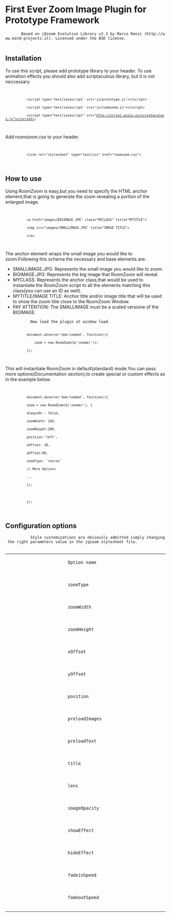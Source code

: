        
= First Ever Zoom Image Plugin for Prototype Framework =

        Based on jQzoom Evolution Library v2.3 by Marco Renzi (http://www.mind-projects.it). Licensed under the BSD license.
        
== Installation ==
 
To use this script, please add prototype library to your header. To use animation effects you should also add scriptaculous library, but it is not neccessary

 <code>
            &lt;script type='text/javascript' src='js/prototype.js'&gt;&lt;/script&gt;  
            &lt;script type='text/javascript' src='js/roomzoom.js'&gt;&lt;/script&gt;
            &lt;script type=&quot;text/javascript&quot; src=&quot;http://script.aculo.us/scriptaculous.js&quot;&gt;&lt;/script&gt;
        </code> 
Add roomzoom.css to your header.

 <code>
            &lt;link rel=&quot;stylesheet&quot; type=&quot;text/css&quot; href=&quot;roomzoom.css&quot;&gt;  
        </code> 
== How to use ==
 
Using RoomZoom is easy,but you need to specify the HTML anchor element,that is going to generate the zoom revealing a portion of the enlarged image.

 <code>
            &lt;a href=&quot;images/BIGIMAGE.JPG&quot; class=&quot;MYCLASS&quot; title=&quot;MYTITLE&quot;&gt;  
            &lt;img src=&quot;images/SMALLIMAGE.JPG&quot; title=&quot;IMAGE TITLE&quot;&gt;  
            &lt;/a&gt;
        </code> 
The anchor element wraps the small image you would like to zoom.Following this schema the necessary and base elements are:


* SMALLIMAGE.JPG: Represents the small image you would like to zoom.
* BIGIMAGE.JPG: Represents the big image that RoomZoom will reveal.
* MYCLASS: Represents the anchor class,that would be used to instantiate the RoomZoom script to all the elements matching this class(you can use an ID as well).
* MYTITLE/IMAGE TITLE: Anchor title and/or image title that will be used to show the zoom title close to the RoomZoom Window.
* PAY ATTENTION: The SMALLIMAGE must be a scaled versione of the BIGIMAGE.

            Now load the plugin at window load.
         <code>
            document.observe('dom:loaded', function(){
                zoom = new RoomZoom($('zoomer'));
            });   
        </code> 
This will instantiate RoomZoom in default(standard) mode.You can pass more options(Documentation section),to create special or custom effects as in the example below.

 <code>
            document.observe('dom:loaded', function(){
            zoom = new RoomZoom($('zoomer'), {
            alwaysOn : false,  
            zoomWidth: 250,  
            zoomHeight:200,  
            position:'left',  
            xOffset: 30,  
            yOffset:80,
            zoomType: 'revrse'
            // More Options
            ...
            });

            }); 
        </code> 
== Configuration options ==
                                                                                     
            Style customizations are obviously admitted simply changing the right parameters value in the jqzoom stylesheet file.
        
{| border="1"
|-
|
                        Option name
                    
|
                        Default value
                    
|
                        Description
                    
|-
|
                        zoomType
                    
|
                        'standard'
                    
|
                        Zoom type. The others admitted option values are 'reverse','drag','innerzoom'.
                    
|-
|
                        zoomWidth
                    
|
                        300
                    
|
                        The popup window width showing the zoomed area.
                    
|-
|
                        zoomHeight
                    
|
                        300
                    
|
                        The popup window height showing the zoomed area.
                    
|-
|
                        xOffset
                    
|
                        10
                    
|
                        The popup window x offset from the small image. (always positive to move the popup window more on the right if position is "right" or more on the left if position is "left")
                    
|-
|
                        yOffset
                    
|
                        0
                    
|
                        The popup window y offset from the small image. (always positive to move the popup window more on the top if position is "top" or more on the bottom if position is "bottom")
                    
|-
|
                        position
                    
|
                        'right'
                    
|
                        The popup window y offset from the small image. (always positive to move the popup window more on the top if position is "top" or more on the bottom if position is "bottom")
                    
|-
|
                        preloadImages
                    
|
                        true
                    
|
if set to true,jqzoom will preload large images.
                    
|-
|
                        preloadText
                    
|
                        'Loading zoom'
                    
|
The text to show while preloading images.
                    
|-
|
                        title
                    
|
                        true
                    
|
Show a small title over the zoomed window it can be the anchor title and if not specified,it will get the small image title.
                    
|-
|
                        lens
                    
|
                        true
                    
|
if set to false,the small lens,over the image, won't show.
                    
|-
|
                        imageOpacity
                    
|
                        0.4
                    
|
Set the image opacity when the 'zoomType' option is set to 'reverse'.
                    
|-
|
                        showEffect
                    
|
                        'show'
                    
|
The effect by which showing the popup window.Options available: 'show' ,'fadein'. To use 'fadein' effect, please add scriptaculous library.
                    
|-
|
                        hideEffect
                    
|
                        'show'
                    
|
The effect by which hiding the popup window.Options available: 'hide' ,'fadeout'.. To use 'fadeout' effect, please add scriptaculous library.
                    
|-
|
                        fadeinSpeed
                    
|
                        1
                    
|
Changes fade in speed,in case the showEffect option is set to 'fadein'. Integer values in seconds.
                    
|-
|
                        fadeoutSpeed
                    
|
                        1
                    
|
Changes fade out speed,in case the hideEffect option is set to 'fadeout'. Integer values in seconds.
                    
|}   